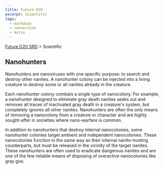 ```yaml
---
title: Future D20
excerpt: Scientific
tags:
  - markdown
  - conversion
  - Astro
---
```






[Future D20 SRD]( / ) > Scientific




## Nanohunters


Nanohunters are nanoviruses with one specific purpose: to search and destroy other nanites. A nanohunter colony can be injected into a living creature to destroy some or all nanites already in the creature.


Each nanohunter colony combats a single type of nanocolony. For example, a nanohunter designed to eliminate gray death nanites seeks out and removes all traces of inactivated gray death in a creature's system, but completely ignores all other nanites. Nanohunters are often the only means of removing a nanocolony from a creature or character and are highly sought-after in societies where nano-warfare is common.


In addition to nanohunters that destroy internal nanocolonies, some nanohunter colonies target ambient and independent nanocolonies. These nanocolonies function in the same way as their internal nanite-hunting counterparts, but must be released in the vicinity of the target nanites. These nanohunters are often used to eradicate dangerous nanites and are one of the few reliable means of disposing of overactive nanocolonies like gray goo.



